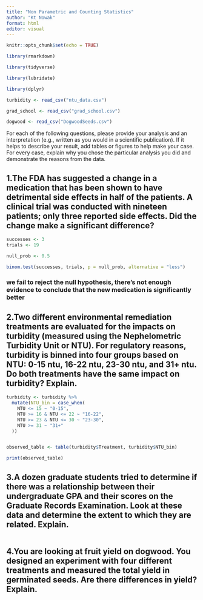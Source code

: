 ```yaml
---
title: "Non Parametric and Counting Statistics"
author: "Kt Nowak"
format: html
editor: visual
---
```

```r
knitr::opts_chunk$set(echo = TRUE)
```
```r

library(rmarkdown)

library(tidyverse)

library(lubridate)

library(dplyr)

turbidity <- read_csv("ntu_data.csv")

grad_school <- read_csv("grad_school.csv")

dogwood <- read_csv("DogwoodSeeds.csv")


```
For each of the following questions, please provide your analysis and an interpretation (e.g., written as you would in a scientific publication).  If it helps to describe your result, add tables or figures to help make your case. For every case, explain why you chose the particular analysis you did and demonstrate the reasons from the data.

## 1.The FDA has suggested a change in a medication that has been shown to have detrimental side effects in half of the patients.  A clinical trial was conducted with nineteen patients; only three reported side effects.  Did the change make a significant difference?  
```r
successes <- 3
trials <- 19

null_prob <- 0.5

binom.test(successes, trials, p = null_prob, alternative = "less")


```
### we fail to reject the null hypothesis, there's not enough evidence to conclude that the new medication is significantly better



## 2.Two different environmental remediation treatments are evaluated for the impacts on turbidity (measured using the Nephelometric Turbidity Unit or NTU).  For regulatory reasons, turbidity is binned into four groups based on NTU: 0-15 ntu, 16-22 ntu, 23-30 ntu, and 31+ ntu.  Do both treatments have the same impact on turbidity?  Explain.

```r

turbidity <- turbidity %>%
  mutate(NTU_bin = case_when(
    NTU <= 15 ~ "0-15",
    NTU >= 16 & NTU <= 22 ~ "16-22",
    NTU >= 23 & NTU <= 30 ~ "23-30",
    NTU >= 31 ~ "31+"
  ))


observed_table <- table(turbidity$Treatment, turbidity$NTU_bin)

print(observed_table)

```



## 3.A dozen graduate students tried to determine if there was a relationship between their undergraduate GPA and their scores on the Graduate Records Examination.  Look at these data and determine the extent to which they are related.  Explain.
```r
```
## 4.You are looking at fruit yield on dogwood.  You designed an experiment with four different treatments and measured the total yield in germinated seeds.  Are there differences in yield?  Explain.
```r
```


